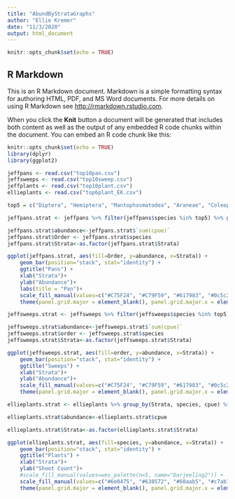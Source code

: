 ```yaml
---
title: "AbundByStrataGraphs"
author: "Ellie Kremer"
date: "11/3/2020"
output: html_document
---
```


```r
knitr::opts_chunk$set(echo = TRUE)
```

## R Markdown

This is an R Markdown document. Markdown is a simple formatting syntax for authoring HTML, PDF, and MS Word documents. For more details on using R Markdown see <http://rmarkdown.rstudio.com>.

When you click the **Knit** button a document will be generated that includes both content as well as the output of any embedded R code chunks within the document. You can embed an R code chunk like this:


```r
knitr::opts_chunk$set(echo = TRUE)
library(dplyr)
library(ggplot2)
```

```r
jeffpans <- read.csv("top10pan.csv")
jeffsweeps <- read.csv("top10sweep.csv")
jeffplants <- read.csv("top10plant.csv") 
ellieplants <- read.csv("top6plant_EK.csv")

```

```r
top5 = c("Diptera", "Hemiptera", "Mantophasmatodea", "Araneae", "Coleoptera")

jeffpans.strat <- jeffpans %>% filter(jeffpans$species %in% top5) %>% group_by(Strata, species) %>% summarise(sum(cpue))
```
```r
jeffpans.strat$abundance<-jeffpans.strat$`sum(cpue)`
jeffpans.strat$Order <- jeffpans.strat$species
jeffpans.strat$Strata<-as.factor(jeffpans.strat$Strata)
```

```r
ggplot(jeffpans.strat, aes(fill=Order, y=abundance, x=Strata)) + 
    geom_bar(position="stack", stat="identity") +
    ggtitle("Pans") +
    xlab("Strata")+
    ylab("Abundance")+
    labs(title = "Pan")+
    scale_fill_manual(values=c("#C75F24", "#C79F59", "#617983", "#0c5c2a", "#601303")) +
    theme(panel.grid.major = element_blank(), panel.grid.major.x = element_blank(), axis.text.x = element_text(face="bold", size=12, family= "sans", colour = "black"), axis.text.y = element_text(face="bold", size=12, family= "sans", colour = "black"), text = element_text(face = "bold", size=16, family= "sans", colour = "black"), panel.grid.minor.x = element_blank(), panel.border = element_rect(fill=NA, colour = "black", size=1.25), panel.background = element_rect(fill='white', colour='black'))
```

```r
jeffsweeps.strat <- jeffsweeps %>% filter(jeffsweeps$species %in% top5) %>% group_by(Strata, species) %>% summarise(sum(cpue))
```

```r
jeffsweeps.strat$abundance<-jeffsweeps.strat$`sum(cpue)`
jeffsweeps.strat$order <- jeffsweeps.strat$species
jeffsweeps.strat$Strata<-as.factor(jeffsweeps.strat$Strata)
```

```r
ggplot(jeffsweeps.strat, aes(fill=order, y=abundance, x=Strata)) + 
    geom_bar(position="stack", stat="identity") +
    ggtitle("Sweeps") +
    xlab("Strata")+
    ylab("Abundance")+
    scale_fill_manual(values=c("#C75F24", "#C79F59", "#617983", "#0c5c2a", "#601303")) +
    theme(panel.grid.major = element_blank(), panel.grid.major.x = element_blank(), axis.text.x = element_text(face="bold", size=12, family= "sans", colour = "black"), axis.text.y = element_text(face="bold", size=12, family= "sans", colour = "black"), text = element_text(face = "bold", size=16, family= "sans", colour = "black"), panel.grid.minor.x = element_blank(), panel.border = element_rect(fill=NA, colour = "black", size=1.25), panel.background = element_rect(fill='white', colour='black'))
```


```r
ellieplants.strat <- ellieplants %>% group_by(Strata, species, cpue) %>% summarise()

ellieplants.strat$abundance<-ellieplants.strat$cpue

ellieplants.strat$Strata<-as.factor(ellieplants.strat$Strata)


```

```r
ggplot(ellieplants.strat, aes(fill=species, y=abundance, x=Strata)) + 
    geom_bar(position="stack", stat="identity") +
    ggtitle("Plants") +
    xlab("Strata")+
    ylab("Shoot Count")+
    #scale_fill_manual(values=wes_palette(n=5, name="Darjeeling2")) +
    scale_fill_manual(values=c("#6e0475", "#638572", "#60aab5", "#c7ab10", "#265c20", "#0d0787")) +
    theme(panel.grid.major = element_blank(), panel.grid.major.x = element_blank(), axis.text.x = element_text(face="bold", size=12, family= "sans", colour = "black"), axis.text.y = element_text(face="bold", size=12, family= "sans", colour = "black"), text = element_text(face = "bold", size=16, family= "sans", colour = "black"), panel.grid.minor.x = element_blank(), panel.border = element_rect(fill=NA, colour = "black", size=1.25), panel.background = element_rect(fill='white', colour='black'))
```


